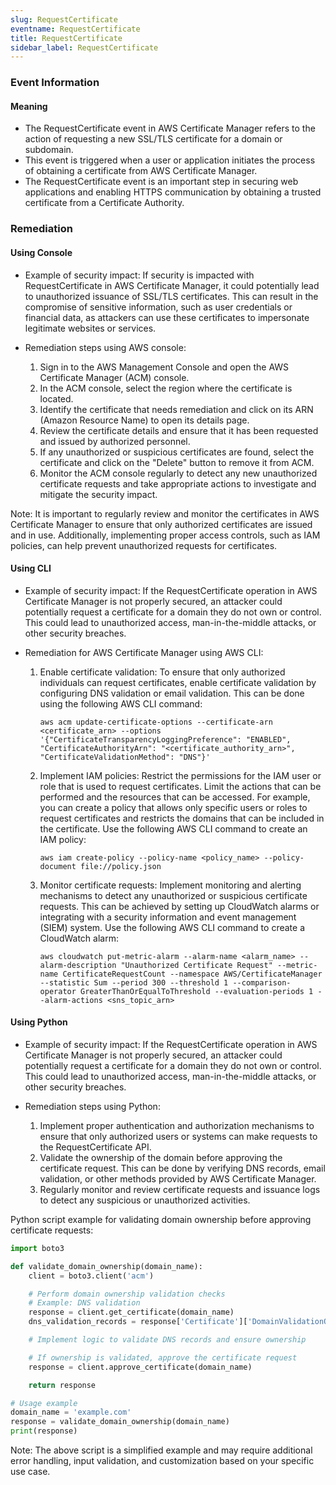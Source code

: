 ```yaml
--- 
slug: RequestCertificate
eventname: RequestCertificate
title: RequestCertificate
sidebar_label: RequestCertificate
---
```

                       
### Event Information

#### Meaning

- The RequestCertificate event in AWS Certificate Manager refers to the action of requesting a new SSL/TLS certificate for a domain or subdomain.
- This event is triggered when a user or application initiates the process of obtaining a certificate from AWS Certificate Manager.
- The RequestCertificate event is an important step in securing web applications and enabling HTTPS communication by obtaining a trusted certificate from a Certificate Authority.

### Remediation

#### Using Console

- Example of security impact: If security is impacted with RequestCertificate in AWS Certificate Manager, it could potentially lead to unauthorized issuance of SSL/TLS certificates. This can result in the compromise of sensitive information, such as user credentials or financial data, as attackers can use these certificates to impersonate legitimate websites or services.

- Remediation steps using AWS console:
  1. Sign in to the AWS Management Console and open the AWS Certificate Manager (ACM) console.
  2. In the ACM console, select the region where the certificate is located.
  3. Identify the certificate that needs remediation and click on its ARN (Amazon Resource Name) to open its details page.
  4. Review the certificate details and ensure that it has been requested and issued by authorized personnel.
  5. If any unauthorized or suspicious certificates are found, select the certificate and click on the "Delete" button to remove it from ACM.
  6. Monitor the ACM console regularly to detect any new unauthorized certificate requests and take appropriate actions to investigate and mitigate the security impact.

Note: It is important to regularly review and monitor the certificates in AWS Certificate Manager to ensure that only authorized certificates are issued and in use. Additionally, implementing proper access controls, such as IAM policies, can help prevent unauthorized requests for certificates.

#### Using CLI

- Example of security impact: If the RequestCertificate operation in AWS Certificate Manager is not properly secured, an attacker could potentially request a certificate for a domain they do not own or control. This could lead to unauthorized access, man-in-the-middle attacks, or other security breaches.

- Remediation for AWS Certificate Manager using AWS CLI:
  1. Enable certificate validation: To ensure that only authorized individuals can request certificates, enable certificate validation by configuring DNS validation or email validation. This can be done using the following AWS CLI command:
     ```
     aws acm update-certificate-options --certificate-arn <certificate_arn> --options '{"CertificateTransparencyLoggingPreference": "ENABLED", "CertificateAuthorityArn": "<certificate_authority_arn>", "CertificateValidationMethod": "DNS"}'
     ```

  2. Implement IAM policies: Restrict the permissions for the IAM user or role that is used to request certificates. Limit the actions that can be performed and the resources that can be accessed. For example, you can create a policy that allows only specific users or roles to request certificates and restricts the domains that can be included in the certificate. Use the following AWS CLI command to create an IAM policy:
     ```
     aws iam create-policy --policy-name <policy_name> --policy-document file://policy.json
     ```

  3. Monitor certificate requests: Implement monitoring and alerting mechanisms to detect any unauthorized or suspicious certificate requests. This can be achieved by setting up CloudWatch alarms or integrating with a security information and event management (SIEM) system. Use the following AWS CLI command to create a CloudWatch alarm:
     ```
     aws cloudwatch put-metric-alarm --alarm-name <alarm_name> --alarm-description "Unauthorized Certificate Request" --metric-name CertificateRequestCount --namespace AWS/CertificateManager --statistic Sum --period 300 --threshold 1 --comparison-operator GreaterThanOrEqualToThreshold --evaluation-periods 1 --alarm-actions <sns_topic_arn>
     ```

#### Using Python

- Example of security impact: If the RequestCertificate operation in AWS Certificate Manager is not properly secured, an attacker could potentially request a certificate for a domain they do not own or control. This could lead to unauthorized access, man-in-the-middle attacks, or other security breaches.

- Remediation steps using Python:
  1. Implement proper authentication and authorization mechanisms to ensure that only authorized users or systems can make requests to the RequestCertificate API.
  2. Validate the ownership of the domain before approving the certificate request. This can be done by verifying DNS records, email validation, or other methods provided by AWS Certificate Manager.
  3. Regularly monitor and review certificate requests and issuance logs to detect any suspicious or unauthorized activities.

Python script example for validating domain ownership before approving certificate requests:

```python
import boto3

def validate_domain_ownership(domain_name):
    client = boto3.client('acm')

    # Perform domain ownership validation checks
    # Example: DNS validation
    response = client.get_certificate(domain_name)
    dns_validation_records = response['Certificate']['DomainValidationOptions'][0]['ResourceRecord']

    # Implement logic to validate DNS records and ensure ownership

    # If ownership is validated, approve the certificate request
    response = client.approve_certificate(domain_name)

    return response

# Usage example
domain_name = 'example.com'
response = validate_domain_ownership(domain_name)
print(response)
```

Note: The above script is a simplified example and may require additional error handling, input validation, and customization based on your specific use case.


 